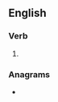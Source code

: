 ==English==

===Verb===
{{head|en|verb form}}

# {{en-past of|navigate}}

===Anagrams===
* {{anagrams|en|vaginated}}